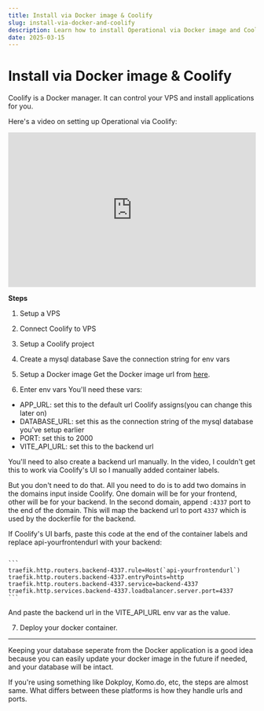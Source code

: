 ```yaml
---
title: Install via Docker image & Coolify
slug: install-via-docker-and-coolify
description: Learn how to install Operational via Docker image and Coolify
date: 2025-03-15
---
```




# Install via Docker image & Coolify

Coolify is a Docker manager. It can control your VPS and install applications for you.

Here's a video on setting up Operational via Coolify:

<iframe width="100%" height="315" src="https://www.youtube.com/embed/oPc856rvqX0" title="Operational setup using Docker image" frameborder="0" allow="accelerometer; autoplay; clipboard-write; encrypted-media; gyroscope; picture-in-picture; web-share" referrerpolicy="strict-origin-when-cross-origin" allowfullscreen></iframe>

**Steps**

1. Setup a VPS
2. Connect Coolify to VPS
3. Setup a Coolify project
4. Create a mysql database
  Save the connection string for env vars

5. Setup a Docker image
  Get the Docker image url from [here](https://github.com/operational-co/operational.co/pkgs/container/operational.co).
6. Enter env vars
  You'll need these vars:

  - APP_URL: set this to the default url Coolify assigns(you can change this later on)
  - DATABASE_URL: set this as the connection string of the mysql database you've setup earlier
  - PORT: set this to 2000
  - VITE_API_URL: set this to the backend url

You'll need to also create a backend url manually. In the video, I couldn't get this to work via Coolify's UI so I manually added container labels.

But you don't need to do that. All you need to do is to add two domains in the domains input inside Coolify. One domain will be for your frontend, other will be for your backend. In the second domain, append `:4337` port to the end of the domain. This will map the backend url to port `4337` which is used by the dockerfile for the backend.

If Coolify's UI barfs, paste this code at the end of the container labels and replace api-yourfrontendurl with your backend:

<Code lang="bash">
```
traefik.http.routers.backend-4337.rule=Host(`api-yourfrontendurl`)
traefik.http.routers.backend-4337.entryPoints=http
traefik.http.routers.backend-4337.service=backend-4337
traefik.http.services.backend-4337.loadbalancer.server.port=4337
```
</Code>

And paste the backend url in the VITE_API_URL env var as the value.

7. Deploy your docker container.

---

Keeping your database seperate from the Docker application is a good idea because you can easily update your docker image in the future if needed, and your database will be intact.

If you're using something like Dokploy, Komo.do, etc, the steps are almost same. What differs between these platforms is how they handle urls and ports.
